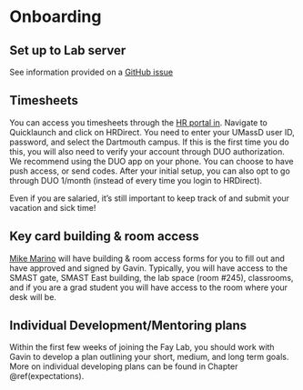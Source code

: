 # Onboarding {#onboarding}

## Set up to Lab server

See information provided on a [GitHub issue](https://github.com/thefaylab/lab-chat/issues/5)

## Timesheets

You can access you timesheets through the [HR portal in](https://my.umassd.edu/). Navigate to Quicklaunch and click on HRDirect. You need to enter your UMassD user ID, password, and select the Dartmouth campus. If this is the first time you do this, you will also need to verify your account through DUO authorization. We recommend using the DUO app on your phone. You can choose to have push access, or send codes. After your initial setup, you can also opt to go through DUO 1/month (instead of every time you login to HRDirect).   

Even if you are salaried, it's still important to keep track of and submit your vacation and sick time!

## Key card building & room access

[Mike Marino](mmarino@umassd.edu) will have building & room access forms for you to fill out and have approved and signed by Gavin. Typically, you will have access to the SMAST gate, SMAST East building, the lab space (room #245), classrooms, and if you are a grad student you will have access to the room where your desk will be.

## Individual Development/Mentoring plans

Within the first few weeks of joining the Fay Lab, you should work with Gavin to develop a plan outlining your short, medium, and long term goals. More on individual developing plans can be found in Chapter \@ref(expectations).